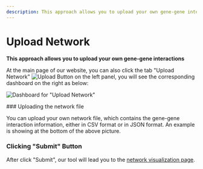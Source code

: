 ```yaml
---
description: This approach allows you to upload your own gene-gene interactions
---
```



# Upload Network

**This approach allows you to upload your own gene-gene interactions**

At the main page of our website, you can also click the tab "Upload Network" <Image width={200} height={80}  src="/image/docs/upload-network-button.png" alt="Upload Button" className="inline aspect-auto w-36"/> on the left panel, you will see the corresponding dashboard on the right as below:

![Dashboard for "Upload Network"](../../../public/image/docs/dashboard-upload-network.png)

<Steps>
### Uploading the network file

You can upload your own network file, which contains the gene-gene interaction information, either in CSV format or in JSON format. An example is showing at the bottom of the above picture.

### Clicking "Submit" Button

After click "Submit", our tool will lead you to the [network visualization page](../network-visualization.mdx).

</Steps>
